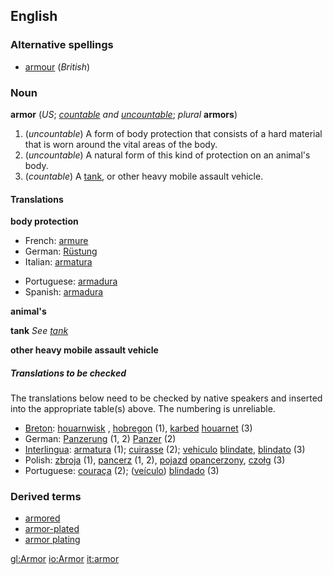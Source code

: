 <!--If you edit this page, please also edit "armour" to ensure these pages remain in synch.-->
==English==

===Alternative spellings===
*[[armour]] (''British'')

===Noun===
'''armor''' (''US''; ''[[countable]] and [[uncountable]]''; ''plural'' '''armors''')
# (''uncountable'') A form of body protection that consists of a hard material that is worn around the vital areas of the body.
# (''uncountable'') A natural form of this kind of protection on an animal's body.
# (''countable'') A [[tank]], or other heavy mobile assault vehicle.

====Translations====

'''body protection'''
{{top}}
*French: [[armure]] {{f}}
*German: [[Rüstung]] {{f}}
*Italian: [[armatura]] {{f}}
{{mid}}
*Portuguese: [[armadura#Portuguese|armadura]] {{f}}
*Spanish: [[armadura#Spanish|armadura]] {{f}}
{{bottom}}

'''animal's'''
{{top}}
{{mid}}
{{bottom}}

'''tank'''
''See [[tank]]''

'''other heavy mobile assault vehicle'''
{{top}}
{{mid}}
{{bottom}}

=====Translations to be checked=====

The translations below need to be checked by native speakers and inserted into the appropriate table(s) above.  The numbering is unreliable. 

*[[Breton]]: [[houarnwisk]] {{m}}, [[hobregon]] {{m}} (1), [[karbed]] [[houarnet]] (3)
*German: [[Panzerung]] {{f}} (1, 2) [[Panzer]] {{m}} (2)
*[[Interlingua]]: [[armatura]] (1); [[cuirasse]] (2); [[vehiculo]] [[blindate]], [[blindato]] (3)
*Polish: [[zbroja]] {{f}} (1), [[pancerz]] {{m}} (1, 2), [[pojazd]] [[opancerzony]], [[czołg]] {{m}} (3)
*Portuguese: [[couraça]] {{f}} (2); ([[veículo]]) [[blindado]] {{m}} (3)

===Derived terms===
*[[armored]]
*[[armor-plated]]
*[[armor plating]]

<!--If you edit this page, please also edit "armour" to ensure these pages remain in synch.-->

[[gl:Armor]]
[[io:Armor]]
[[it:armor]]
